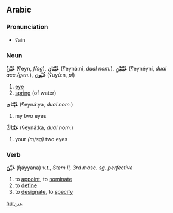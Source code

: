 ==Arabic==
===Pronunciation===
*ʕain

===Noun===
'''ٌعَيْن''' (ʕeyn, ''f/sg''), '''عَيْنَانِ''' (ʕeynáːni, ''dual nom.''), '''عَيْنَيْنِ''' (ʕeynéyni, ''dual acc./gen.''), '''عُيُون''' (ʕuyúːn, ''pl'')

# [[eye]]
# [[spring]] (of water)


'''عَيْنَاىَ''' (ʕeynáːya, ''dual nom.'')

# my two eyes


'''عَيْنَاكَ''' (ʕeynáːka, ''dual nom.'')

# your ''(m/sg)'' two eyes

===Verb===
'''عَيَّنَ''' (ɧáyyana) ''v.t., Stem II, 3rd masc. sg. perfective''

# to [[appoint]], to [[nominate]]
# to [[define]]
# to [[designate]], to [[specify]]

[[hu:عين]]